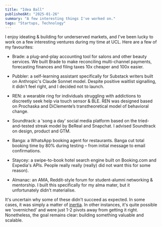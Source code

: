```yaml
---
title: "Idea Ball"
publishedAt: "2025-01-26"
summary: "A few interesting things I've worked on."
tags: "Startups, Technology"
---
```


I enjoy ideating & building for underserved markets, and I've been lucky to work on a few interesting ventures during my time at UCL. Here are a few of my favourites:

*   Brade: a plug-and-play accounting tool for salons and other beauty services. We built Brade to make reconciling multi-channel payments, forecasting finances and filing taxes 10x cheaper and 100x easier.
    
*   Pubbler: a self-learning assistant specifically for Substack writers built on Anthropic's Claude Sonnet model. Despite positive waitlist signalling, it didn't feel right, and I decided not to launch.
    
*   REN: a wearable ring for individuals struggling with addictions to discreetly seek help via touch sensor & BLE. REN was designed based on Prochaska and DiClemente’s transtheoretical model of behavioral change.
    
*   Soundtrack: a 'song a day' social media platform based on the tried-and-tested streak model by BeReal and Snapchat. I advised Soundtrack on design, product and GTM.
    
*   Banga: a WhatsApp booking agent for restaurants. Banga cut total booking time by 80% during testing – from initial message to email confirmations.

*   Staycey: a swipe-to-book hotel search engine built on Booking.com and Expedia's APIs. People really really (really) did not want this for some reason).
    
*   Almanac: an AMA, Reddit-style forum for student-alumni networking & mentorship. I built this specifically for my alma mater, but it unfortunately didn't materialise.
    

It's uncertain why some of these didn't succeed as expected. In some cases, it was simply a matter of [inertia](https://adejuyigbe.com/blog/inertia). In other instances, it's quite possible we 'overniched' and were just 1-2 pivots away from getting it right. Nonetheless, the goal remains clear: building something valuable and scalable.

